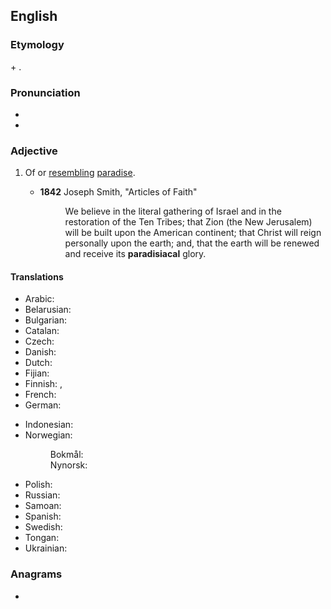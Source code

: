 ==English==

===Etymology===
{{lbor|en|la|paradīsiacus}} + {{af|en|-al}}.

===Pronunciation===
* {{IPA|en|/pæɹədɪˈsaɪəkəl/}}
* {{rhymes|en|aɪəkəl|s=6}}

===Adjective===
{{en-adj}}

# Of or [[resembling]] [[paradise]].
#: {{syn|en|paradisiac}}
#: {{hypo|en|Edenic}}
#* '''1842''' Joseph Smith, "Articles of Faith"
#*: We believe in the literal gathering of Israel and in the restoration of the Ten Tribes; that Zion (the New Jerusalem) will be built upon the American continent; that Christ will reign personally upon the earth; and, that the earth will be renewed and receive its '''paradisiacal''' glory.

====Translations====
{{trans-top|resembling paradise}}
* Arabic: {{t|ar|فِرْدَوْسِى}}
* Belarusian: {{t|be|райскі}}
* Bulgarian: {{t+|bg|райски}}
* Catalan: {{t+|ca|paradisíac}}
* Czech: {{t+|cs|rajský|m}}
* Danish: {{t|da|paradisisk}}
* Dutch: {{t+|nl|paradijselijk}}
* Fijian: {{t|fj|vakaparataisi}}
* Finnish: {{t|fi|paratiisillinen}}, {{t|fi|paratiisimainen}}
* French: {{t+|fr|paradisiaque}}
* German: {{t+|de|paradiesisch}}
{{trans-mid}}
* Indonesian: {{t|id|bersifat sorga}}
* Norwegian:
*: Bokmål: {{t|nb|paradisisk}}
*: Nynorsk: {{t|nn|paradisisk}}
* Polish: {{t+|pl|rajski}}
* Russian: {{t+|ru|ра́йский}}
* Samoan: {{t|sm|faaparataiso}}
* Spanish: {{t+|es|paradisíaco}}
* Swedish: {{t|sv|paradisisk}}
* Tongan: {{t|to|fakapalataisi}}
* Ukrainian: {{t|uk|ра́йський}}
{{trans-bottom}}

===Anagrams===
* {{anagrams|en|a=aaaacdiilprs|paradisaical}}